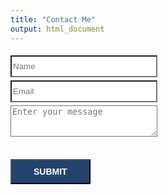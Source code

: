 ```yaml
---
title: "Contact Me"
output: html_document
---
```


<form action="https://getform.io/f/7c88faa2-12d0-4252-87ad-38ed27753fbc" 
      method="POST"
      accept-charset="UTF-8">

  <input style="margin-top: 5px; background-color: #fff; height:35px; width:235px;" type="text" name="Name" placeholder="Name" required="required">
  <br>
  <input style="margin-top: 5px;background-color: #fff; height:35px; width:235px;" type="email" name="Email" placeholder="Email" required="required">
  <br>
  <textarea style="margin-top: 5px;background-color: #fff; height:50px; width:235px;" type="text" name="message" placeholder="Enter your message" required="required"></textarea>
  <br>
  <button style="font-size:14px; background-color:#21436e; color:#fff; font-weight:bold; padding:10px 35px; margin: 5px 0 0 0;" type="submit">SUBMIT</button>

</form>
